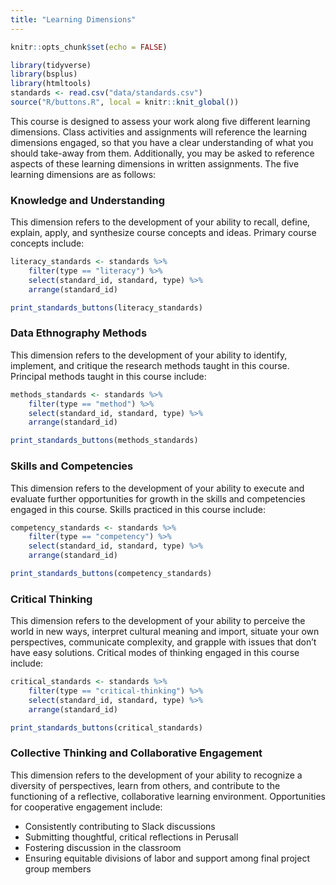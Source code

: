 ```yaml
---
title: "Learning Dimensions"
---
```


```r
knitr::opts_chunk$set(echo = FALSE)
```

```r
library(tidyverse)
library(bsplus)
library(htmltools)
standards <- read.csv("data/standards.csv")
source("R/buttons.R", local = knitr::knit_global())
```

This course is designed to assess your work along five different learning dimensions. Class activities and assignments will reference the learning dimensions engaged, so that you have a clear understanding of what you should take-away from them. Additionally, you may be asked to reference aspects of these learning dimensions in written assignments. The five learning dimensions are as follows:

### Knowledge and Understanding

This dimension refers to the development of your ability to recall, define, explain, apply, and synthesize course concepts and ideas. Primary course concepts include:

```r
literacy_standards <- standards %>% 
    filter(type == "literacy") %>%
    select(standard_id, standard, type) %>%
    arrange(standard_id)

print_standards_buttons(literacy_standards)
```

### Data Ethnography Methods 

This dimension refers to the development of your ability to identify, implement, and critique the research methods taught in this course. Principal methods taught in this course include: 

```r
methods_standards <- standards %>% 
    filter(type == "method") %>%
    select(standard_id, standard, type) %>%
    arrange(standard_id)

print_standards_buttons(methods_standards)
```

### Skills and Competencies

This dimension refers to the development of your ability to execute and evaluate further opportunities for growth in the skills and competencies engaged in this course. Skills practiced in this course include: 

```r
competency_standards <- standards %>% 
    filter(type == "competency") %>%
    select(standard_id, standard, type) %>%
    arrange(standard_id)

print_standards_buttons(competency_standards)
```

### Critical Thinking

This dimension refers to the development of your ability to perceive the world in new ways, interpret cultural meaning and import, situate your own perspectives, communicate complexity, and grapple with issues that don't have easy solutions. Critical modes of thinking engaged in this course include: 

```r
critical_standards <- standards %>% 
    filter(type == "critical-thinking") %>%
    select(standard_id, standard, type) %>%
    arrange(standard_id)

print_standards_buttons(critical_standards)
```

### Collective Thinking and Collaborative Engagement

This dimension refers to the development of your ability to recognize a diversity of perspectives, learn from others, and contribute to the functioning of a reflective, collaborative learning environment. Opportunities for cooperative engagement include:

* Consistently contributing to Slack discussions
* Submitting thoughtful, critical reflections in Perusall
* Fostering discussion in the classroom
* Ensuring equitable divisions of labor and support among final project group members



